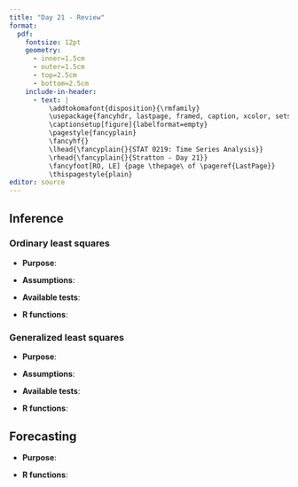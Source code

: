 ```yaml
---
title: "Day 21 - Review"
format:
  pdf:
    fontsize: 12pt
    geometry:
      - inner=1.5cm
      - outer=1.5cm
      - top=2.5cm
      - bottom=2.5cm
    include-in-header:
      - text: |
          \addtokomafont{disposition}{\rmfamily}
          \usepackage{fancyhdr, lastpage, framed, caption, xcolor, setspace}
          \captionsetup[figure]{labelformat=empty}
          \pagestyle{fancyplain}
          \fancyhf{}
          \lhead{\fancyplain{}{STAT 0219: Time Series Analysis}}
          \rhead{\fancyplain{}{Stratton - Day 21}}
          \fancyfoot[RO, LE] {page \thepage\ of \pageref{LastPage}}
          \thispagestyle{plain}
editor: source
---
```

\vspace{-1in}

## Inference

### Ordinary least squares

- **Purpose**:

\vfill

- **Assumptions**:

\vfill

- **Available tests**:

\vfill

- **R functions**:

\vfill

\newpage

### Generalized least squares

- **Purpose**:

\vfill

- **Assumptions**:

\vfill

- **Available tests**:

\vfill

- **R functions**:

\vfill

\newpage

## Forecasting

- **Purpose**:

\vfill

- **R functions**:

\vfill



